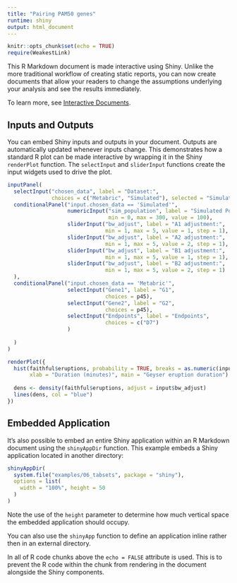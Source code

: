 ```yaml
---
title: "Pairing PAM50 genes"
runtime: shiny
output: html_document
---
```


```r
knitr::opts_chunk$set(echo = TRUE)
require(WeakestLink)
```

This R Markdown document is made interactive using Shiny. Unlike the more traditional workflow of creating static reports, you can now create documents that allow your readers to change the assumptions underlying your analysis and see the results immediately. 

To learn more, see [Interactive Documents](http://rmarkdown.rstudio.com/authoring_shiny.html).

## Inputs and Outputs

You can embed Shiny inputs and outputs in your document. Outputs are automatically updated whenever inputs change.  This demonstrates how a standard R plot can be made interactive by wrapping it in the Shiny `renderPlot` function. The `selectInput` and `sliderInput` functions create the input widgets used to drive the plot.

```r
inputPanel(
  selectInput("chosen_data", label = "Dataset:",
              choices = c("Metabric", "Simulated"), selected = "Simulated"),
  conditionalPanel("input.chosen_data == 'Simulated'",
                   numericInput("sim_population", label = "Simulated Population",
                                min = 0, max = 300, value = 100),
                   sliderInput("bw_adjust", label = "A1 adjustment:",
                               min = 1, max = 5, value = 1, step = 1), 
                   sliderInput("bw_adjust", label = "A2 adjustment:",
                               min = 1, max = 5, value = 2, step = 1), 
                   sliderInput("bw_adjust", label = "B1 adjustment:",
                               min = 1, max = 5, value = 1, step = 1), 
                   sliderInput("bw_adjust", label = "B2 adjustment:",
                               min = 1, max = 5, value = 2, step = 1)
  ), 
  conditionalPanel("input.chosen_data == 'Metabric'",
                   selectInput("Gene1", label = "G1",
                               choices = p45),
                   selectInput("Gene2", label = "G2",
                               choices = p45),
                   selectInput("Endpoints", label = "Endpoints",
                               choices = c("D7")
                   )
                   
  ) 
)

renderPlot({
  hist(faithful$eruptions, probability = TRUE, breaks = as.numeric(input$chosen_data),
       xlab = "Duration (minutes)", main = "Geyser eruption duration")
  
  dens <- density(faithful$eruptions, adjust = input$bw_adjust)
  lines(dens, col = "blue")
})
```

## Embedded Application

It's also possible to embed an entire Shiny application within an R Markdown document using the `shinyAppDir` function. This example embeds a Shiny application located in another directory:

```r
shinyAppDir(
  system.file("examples/06_tabsets", package = "shiny"),
  options = list(
    width = "100%", height = 50
  )
)
```

Note the use of the `height` parameter to determine how much vertical space the embedded application should occupy.

You can also use the `shinyApp` function to define an application inline rather then in an external directory.

In all of R code chunks above the `echo = FALSE` attribute is used. This is to prevent the R code within the chunk from rendering in the document alongside the Shiny components.



